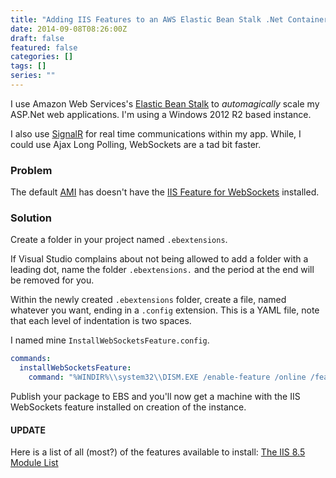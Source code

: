 ```yaml
---
title: "Adding IIS Features to an AWS Elastic Bean Stalk .Net Container"
date: 2014-09-08T08:26:00Z
draft: false
featured: false
categories: []
tags: []
series: ""
---
```

I use Amazon Web Services's [Elastic Bean Stalk](http://aws.amazon.com/elasticbeanstalk/) to _automagically_ scale my ASP.Net web applications. I'm using a Windows 2012 R2 based instance.

I also use [SignalR](http://signalr.net/) for real time communications within my app. While, I could use Ajax Long Polling, WebSockets are a tad bit faster.

### Problem

The default [AMI](http://docs.aws.amazon.com/AWSEC2/latest/UserGuide/AMIs.html) has doesn't have the [IIS Feature for WebSockets](http://www.iis.net/learn/get-started/whats-new-in-iis-8/iis-80-websocket-protocol-support) installed.

### Solution

Create a folder in your project named `.ebextensions`.

If Visual Studio complains about not being allowed to add a folder with a leading dot, name the folder `.ebextensions.` and the period at the end will be removed for you.

Within the newly created `.ebextensions` folder, create a file, named whatever you want, ending in a `.config` extension. This is a YAML file, note that each level of indentation is two spaces.

I named mine `InstallWebSocketsFeature.config`.

```yaml
commands:
  installWebSocketsFeature:
    command: "%WINDIR%\\system32\\DISM.EXE /enable-feature /online /featureName:IIS-WebSockets"
```

Publish your package to EBS and you'll now get a machine with the IIS WebSockets feature installed on creation of the instance.

#### UPDATE

Here is a list of all (most?) of the features available to install: [The IIS 8.5 Module List](http://www.iis.net/learn/install/installing-iis-85/installing-iis-85-on-windows-server-2012-r2#ModulesinIIS85)
